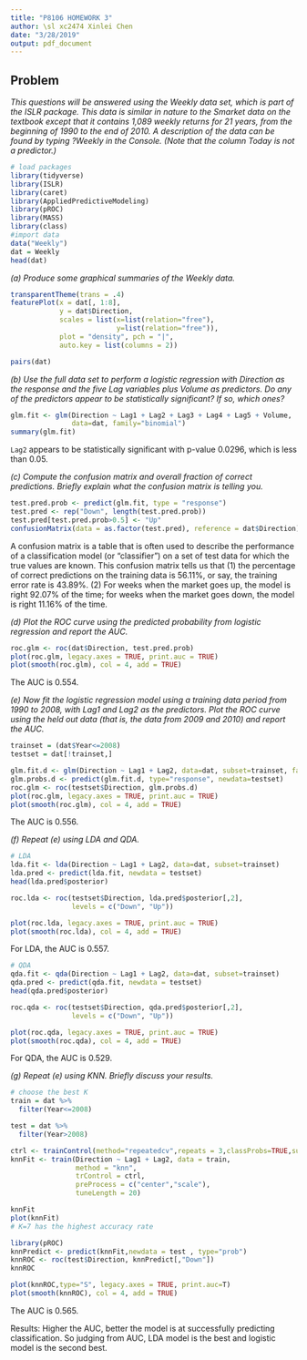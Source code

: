 ```yaml
---
title: "P8106 HOMEWORK 3"
author: \sl xc2474 Xinlei Chen
date: "3/28/2019"
output: pdf_document
---
```


## Problem

*This questions will be answered using the Weekly data set, which is part of the ISLR package. This data is similar in nature to the Smarket data on the textbook except that it contains 1,089 weekly returns for 21 years, from the beginning of 1990 to the end of 2010. A description of the data can be found by typing ?Weekly in the Console. (Note that the column Today is not a predictor.)*

$$
$$

```r
# load packages
library(tidyverse)
library(ISLR)
library(caret)
library(AppliedPredictiveModeling)
library(pROC)
library(MASS)
library(class)
#import data
data("Weekly")
dat = Weekly
head(dat)
```

$$
$$

*(a) Produce some graphical summaries of the Weekly data.*

```r
transparentTheme(trans = .4)
featurePlot(x = dat[, 1:8],
            y = dat$Direction,
            scales = list(x=list(relation="free"),
                          y=list(relation="free")), 
            plot = "density", pch = "|",
            auto.key = list(columns = 2))
```

```r
pairs(dat)
```

$$
$$

*(b) Use the full data set to perform a logistic regression with Direction as the response and the five Lag variables plus Volume as predictors. Do any of the predictors appear to be statistically significant? If so, which ones?*

```r
glm.fit <- glm(Direction ~ Lag1 + Lag2 + Lag3 + Lag4 + Lag5 + Volume, 
               data=dat, family="binomial")
summary(glm.fit)
```

`Lag2` appears to be statistically significant with p-value 0.0296, which is less than 0.05. 

$$
$$

*(c) Compute the confusion matrix and overall fraction of correct predictions. Briefly explain what the confusion matrix is telling you.*

```r
test.pred.prob <- predict(glm.fit, type = "response")
test.pred <- rep("Down", length(test.pred.prob)) 
test.pred[test.pred.prob>0.5] <- "Up"
confusionMatrix(data = as.factor(test.pred), reference = dat$Direction)
```

A confusion matrix is a table that is often used to describe the performance of a classification model (or "classifier") on a set of test data for which the true values are known. This confusion matrix tells us that (1) the percentage of correct predictions on the training data is 56.11%, or say, the training error rate is 43.89%. (2) For weeks when the market goes up, the model is right 92.07% of the time; for weeks when the market goes down, the model is right 11.16% of the time.

$$
$$

*(d) Plot the ROC curve using the predicted probability from logistic regression and report the AUC.*

```r
roc.glm <- roc(dat$Direction, test.pred.prob) 
plot(roc.glm, legacy.axes = TRUE, print.auc = TRUE) 
plot(smooth(roc.glm), col = 4, add = TRUE)
```

The AUC is 0.554.

$$
$$

*(e) Now fit the logistic regression model using a training data period from 1990 to 2008, with Lag1 and Lag2 as the predictors. Plot the ROC curve using the held out data (that is, the data from 2009 and 2010) and report the AUC.*

```r
trainset = (dat$Year<=2008)
testset = dat[!trainset,]
```

```r
glm.fit.d <- glm(Direction ~ Lag1 + Lag2, data=dat, subset=trainset, family="binomial")
glm.probs.d <- predict(glm.fit.d, type="response", newdata=testset)
roc.glm <- roc(testset$Direction, glm.probs.d)
plot(roc.glm, legacy.axes = TRUE, print.auc = TRUE)
plot(smooth(roc.glm), col = 4, add = TRUE)
```

The AUC is 0.556.

$$
$$

*(f) Repeat (e) using LDA and QDA.*

```r
# LDA
lda.fit <- lda(Direction ~ Lag1 + Lag2, data=dat, subset=trainset)
lda.pred <- predict(lda.fit, newdata = testset)
head(lda.pred$posterior)

roc.lda <- roc(testset$Direction, lda.pred$posterior[,2], 
               levels = c("Down", "Up"))

plot(roc.lda, legacy.axes = TRUE, print.auc = TRUE)
plot(smooth(roc.lda), col = 4, add = TRUE)
```

For LDA, the AUC is 0.557.

```r
# QDA
qda.fit <- qda(Direction ~ Lag1 + Lag2, data=dat, subset=trainset)
qda.pred <- predict(qda.fit, newdata = testset)
head(qda.pred$posterior)

roc.qda <- roc(testset$Direction, qda.pred$posterior[,2], 
               levels = c("Down", "Up"))

plot(roc.qda, legacy.axes = TRUE, print.auc = TRUE)
plot(smooth(roc.qda), col = 4, add = TRUE)

```

For QDA, the AUC is 0.529.

$$
$$

*(g) Repeat (e) using KNN. Briefly discuss your results.*

```r
# choose the best K
train = dat %>%
  filter(Year<=2008)

test = dat %>%
  filter(Year>2008)

ctrl <- trainControl(method="repeatedcv",repeats = 3,classProbs=TRUE,summaryFunction = twoClassSummary)
knnFit <- train(Direction ~ Lag1 + Lag2, data = train,
                method = "knn", 
                trControl = ctrl, 
                preProcess = c("center","scale"), 
                tuneLength = 20)

knnFit
plot(knnFit)
# K=7 has the highest accuracy rate

library(pROC)
knnPredict <- predict(knnFit,newdata = test , type="prob")
knnROC <- roc(test$Direction, knnPredict[,"Down"])
knnROC

plot(knnROC,type="S", legacy.axes = TRUE, print.auc=T)
plot(smooth(knnROC), col = 4, add = TRUE)
```

The AUC is 0.565.

Results: Higher the AUC, better the model is at successfully predicting classification. So judging from AUC, LDA model is the best and logistic model is the second best.
